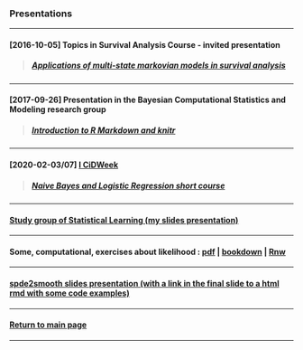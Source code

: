 <script>document.title="Presentations"</script>
<h3>Presentations</h3>

***

<h4>[2016-10-05] Topics in Survival Analysis Course - invited presentation</h4>

> <h5>[Applications of multi-state markovian models in survival analysis](multi-state_markovian_models.pdf)</h5>

***

<h4>[2017-09-26] Presentation in the Bayesian Computational Statistics and Modeling research group</h4>

> <h5>[Introduction to R Markdown and knitr](rmd-rautu/)</h5>

***

<h4>[2020-02-03/07] [I CiDWeek](http://cidamo.com.br/CiDWeek/)</h4>

> <h5>[Naive Bayes and Logistic Regression short course](cidamo/slides.pdf)</h5>

***

<h4>[Study group of Statistical Learning (my slides presentation)](islr/slides.pdf)</h4>

***

<h4>Some, computational, exercises about likelihood :
    [pdf](likelihood/likelihood.pdf) |
    [bookdown](likelihood/lkl_ex_bookdown/) |
    [Rnw](likelihood/likelihood.Rnw)
</h4>

***

<h4>[spde2smooth slides presentation (with a link in the final slide to a html rmd with some code examples)](spde2smooth/slides.pdf)</h4>

***

<h4>[Return to main page](http://leg.ufpr.br/~henrique)</h4>

***
